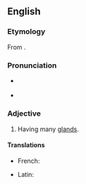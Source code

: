 ==English==

===Etymology===
From {{bor|en|NL.|polyadenus}}.

===Pronunciation===
* {{a|RP}} {{IPA|en|/ˌpɒliˈædɪnəs/}}
* {{a|GA}} {{IPA|en|/ˌpɑliˈædɪnəs/}}

===Adjective===
{{en-adj}}

# {{lb|en|botany|and|zoology|rare}} Having many [[gland]]s.

====Translations====
{{trans-top|having many glands}}
* French: {{t+|fr|polyadène}}
{{trans-mid}}
* Latin: {{t|la|polyadenus}} {{qualifier|New Latin}}
{{trans-bottom}}